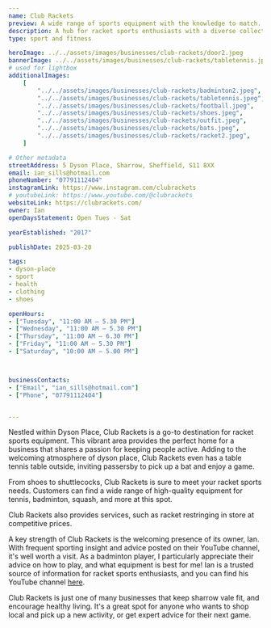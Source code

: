 ```yaml
---
name: Club Rackets
preview: A wide range of sports equipment with the knowledge to match.
description: A hub for racket sports enthusiasts with a diverse collection of equipment.
type: sport and fitness

heroImage: ../../assets/images/businesses/club-rackets/door2.jpeg
bannerImage: ../../assets/images/businesses/club-rackets/tabletennis.jpeg
# used for lightbox
additionalImages:
    [
        "../../assets/images/businesses/club-rackets/badminton2.jpeg",
        "../../assets/images/businesses/club-rackets/tabletennis.jpeg",
        "../../assets/images/businesses/club-rackets/football.jpeg",
        "../../assets/images/businesses/club-rackets/shoes.jpeg",
        "../../assets/images/businesses/club-rackets/outfit.jpeg",
        "../../assets/images/businesses/club-rackets/bats.jpeg",
        "../../assets/images/businesses/club-rackets/racket2.jpeg",
    ]

# Other metadata
streetAddress: 5 Dyson Place, Sharrow, Sheffield, S11 8XX
email: ian_sills@hotmail.com
phoneNumber: "07791112404"
instagramLink: https://www.instagram.com/clubrackets
# youtubeLink: https://www.youtube.com/@clubrackets
websiteLink: https://clubrackets.com/
owner: Ian
openDaysStatement: Open Tues - Sat

yearEstablished: "2017"

publishDate: 2025-03-20

tags:
- dyson-place
- sport
- health
- clothing
- shoes

openHours:
- ["Tuesday", "11:00 AM — 5.30 PM"]
- ["Wednesday", "11:00 AM — 5.30 PM"]
- ["Thursday", "11:00 AM — 6.30 PM"]
- ["Friday", "11:00 AM — 5.30 PM"]
- ["Saturday", "10:00 AM — 5.00 PM"]



businessContacts:
- ["Email", "ian_sills@hotmail.com"]
- ["Phone", "07791112404"]


---
```


Nestled within Dyson Place, Club Rackets is a go-to destination for racket sports equipment. This vibrant area provides the perfect home for 
a business that shares a passion for keeping people active. Adding to the welcoming atmosphere of dyson place, Club Rackets even has a table 
tennis table outside, inviting passersby to pick up a bat and enjoy a game.

From shoes to shuttlecocks, Club Rackets is sure to meet your racket sports needs. Customers can find a wide range of high-quality equipment 
for tennis, badminton, squash, and more at this spot. 

Club Rackets also provides services, such as racket restringing in store at competitive prices.

A key strength of Club Rackets is the welcoming presence of its owner, Ian. With frequent sporting insight and advice posted on their YouTube channel,
it's well worth a visit. As a badminton player, I particularly appreciate their advice on how to play, and what equipment is best for me!
Ian is a trusted source of information for racket sports enthusiasts, and you can find his YouTube channel [here](https://www.youtube.com/@ClubRackets).

Club Rackets is just one of many businesses that keep sharrow vale fit, and encourage healthy living. It's a great spot for anyone who wants to shop 
local and pick up a new activity, or get expert advice for their next game.
